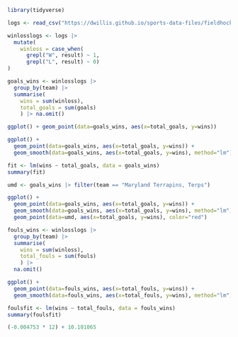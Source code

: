 ```r
library(tidyverse)
```

```r
logs <- read_csv("https://dwillis.github.io/sports-data-files/fieldhockey22.csv")
```

```r
winlosslogs <- logs |> 
  mutate(
    winloss = case_when(
      grepl("W", result) ~ 1, 
      grepl("L", result) ~ 0)
)
```

```r
goals_wins <- winlosslogs |> 
  group_by(team) |> 
  summarise(
    wins = sum(winloss), 
    total_goals = sum(goals)
    ) |> na.omit()
```

```r
ggplot() + geom_point(data=goals_wins, aes(x=total_goals, y=wins))
```
```r
ggplot() + 
  geom_point(data=goals_wins, aes(x=total_goals, y=wins)) +
  geom_smooth(data=goals_wins, aes(x=total_goals, y=wins), method="lm")
```

```r
fit <- lm(wins ~ total_goals, data = goals_wins)
summary(fit)
```

```r
umd <- goals_wins |> filter(team == "Maryland Terrapins, Terps")

ggplot() + 
  geom_point(data=goals_wins, aes(x=total_goals, y=wins)) +
  geom_smooth(data=goals_wins, aes(x=total_goals, y=wins), method="lm") +
  geom_point(data=umd, aes(x=total_goals, y=wins), color="red")
```
```r
fouls_wins <- winlosslogs |> 
  group_by(team) |> 
  summarise(
    wins = sum(winloss),
    total_fouls = sum(fouls)
    ) |> 
  na.omit()
```

```r
ggplot() + 
  geom_point(data=fouls_wins, aes(x=total_fouls, y=wins)) +
  geom_smooth(data=fouls_wins, aes(x=total_fouls, y=wins), method="lm")
```

```r
foulsfit <- lm(wins ~ total_fouls, data = fouls_wins)
summary(foulsfit)
```

```r
(-0.004753 * 12) + 10.101065
```

